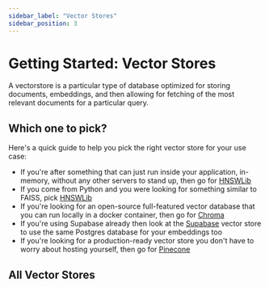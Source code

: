 ```yaml
---
sidebar_label: "Vector Stores"
sidebar_position: 3
---
```


# Getting Started: Vector Stores

A vectorstore is a particular type of database optimized for storing documents, embeddings, and then allowing for fetching of the most relevant documents for a particular query.

## Which one to pick?

Here's a quick guide to help you pick the right vector store for your use case:

- If you're after something that can just run inside your application, in-memory, without any other servers to stand up, then go for [HNSWLib](./integrations/hnswlib)
- If you come from Python and you were looking for something similar to FAISS, pick [HNSWLib](./integrations/hnswlib)
- If you're looking for an open-source full-featured vector database that you can run locally in a docker container, then go for [Chroma](./integrations/chroma)
- If you're using Supabase already then look at the [Supabase](./integrations/supabase) vector store to use the same Postgres database for your embeddings too
- If you're looking for a production-ready vector store you don't have to worry about hosting yourself, then go for [Pinecone](./integrations/pinecone)

## All Vector Stores


<DocCardList />
